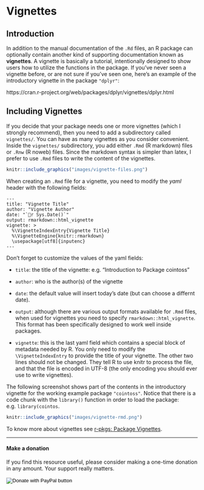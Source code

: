 # Vignettes {#vignettes}

## Introduction

In addition to the manual documentation of the `.Rd` files, an R package can optionally contain another kind of supporting documentation known as __vignettes__. A vignette is basically a tutorial, intentionally designed to show users how to utilize the functions in the package. If you've never seen a vignette before, or are not sure if you've seen one, here's an example of the introductory vignette in the package `"dplyr"`:

https://cran.r-project.org/web/packages/dplyr/vignettes/dplyr.html


## Including Vignettes

If you decide that your package needs one or more vignettes (which I strongly recommend), then you need to add a subdirectory called `vignettes/`. You can have as many vignettes as you consider convenient. Inside the `vignettes/` subdirectory, you add either `.Rmd` (R markdown) files or `.Rnw` (R noweb) files. Since the markdown syntax is simpler than latex, I prefer to use `.Rmd` files to write the content of the vignettes.

```r
knitr::include_graphics("images/vignette-files.png")
```

When creating an `.Rmd` file for a vignette, you need to modify the _yaml_ header with the following fields:

```
---
title: "Vignette Title"
author: "Vignette Author"
date: "`r Sys.Date()`"
output: rmarkdown::html_vignette
vignette: >
  %\VignetteIndexEntry{Vignette Title}
  %\VignetteEngine{knitr::rmarkdown}
  \usepackage[utf8]{inputenc}
---
```

Don't forget to customize the values of the yaml fields:

- `title`: the title of the vignette: e.g. "Introduction to Package cointoss"

- `author`: who is the author(s) of the vignette

- `date`: the default value will insert today's date (but can choose a differnt date). 

- `output`: although there are various output formats available for `.Rmd` files, when used for vignettes you need to specify `rmarkdown::html_vignette`. This format has been specifically designed to work well inside packages.

- `vignette`: this is the last yaml field which contains a special block of metadata needed by R. You only need to modify the `\VignetteIndexEntry` to provide the title of your vignette. The other two lines should not be changed. They tell R to use knitr to process the file, and that the file is encoded in UTF-8 (the only encoding you should ever use to write vignettes).

The following screenshot shows part of the contents in the introductory vignette for the working example package `"cointoss"`. Notice that there is a code chunk with the `library()` function in order to load the package: e.g. `library(cointos`.

```r
knitr::include_graphics("images/vignette-rmd.png")
```


To know more about vignettes see <a href="http://r-pkgs.had.co.nz/vignettes.html" target="_blank">r-pkgs: Package Vignettes</a>.


-----

#### Make a donation {-}

If you find this resource useful, please consider making a one-time donation in any amount. Your support really matters.

<form action="https://www.paypal.com/cgi-bin/webscr" method="post" target="_top">
<input type="hidden" name="cmd" value="_donations" />
<input type="hidden" name="business" value="ZF6U7K5MW25W2" />
<input type="hidden" name="currency_code" value="USD" />
<input type="image" src="https://www.paypalobjects.com/en_US/i/btn/btn_donateCC_LG.gif" border="0" name="submit" title="PayPal - The safer, easier way to pay online!" alt="Donate with PayPal button" />
<img alt="" border="0" src="https://www.paypal.com/en_US/i/scr/pixel.gif" width="1" height="1" />
</form>
